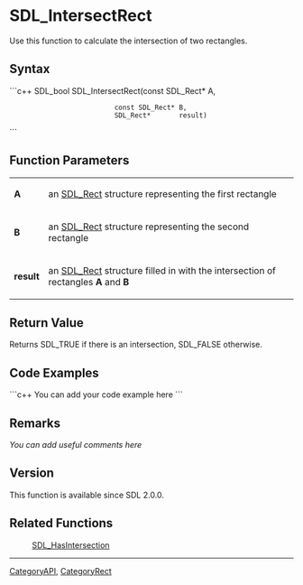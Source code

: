 <!-- pragma section-numbers off -->
<!-- pragma disable-camelcase -->

= SDL_IntersectRect =
Use this function to calculate the intersection of two rectangles.


== Syntax ==
```c++
SDL_bool SDL_IntersectRect(const SDL_Rect* A,
                           const SDL_Rect* B,
                           SDL_Rect*       result)
```

== Function Parameters ==
{|
|'''A'''
|an [[SDL_Rect]] structure representing the first rectangle
|-
|'''B'''
|an [[SDL_Rect]] structure representing the second rectangle
|-
|'''result'''
|an [[SDL_Rect]] structure filled in with the intersection of rectangles '''A''' and '''B'''
|}

== Return Value ==
Returns SDL_TRUE if there is an intersection, SDL_FALSE otherwise.

== Code Examples ==
```c++
You can add your code example here
```

== Remarks ==
''You can add useful comments here''

== Version ==
This function is available since SDL 2.0.0.

== Related Functions ==
:[[SDL_HasIntersection]]

----
[[CategoryAPI]], [[CategoryRect]]
